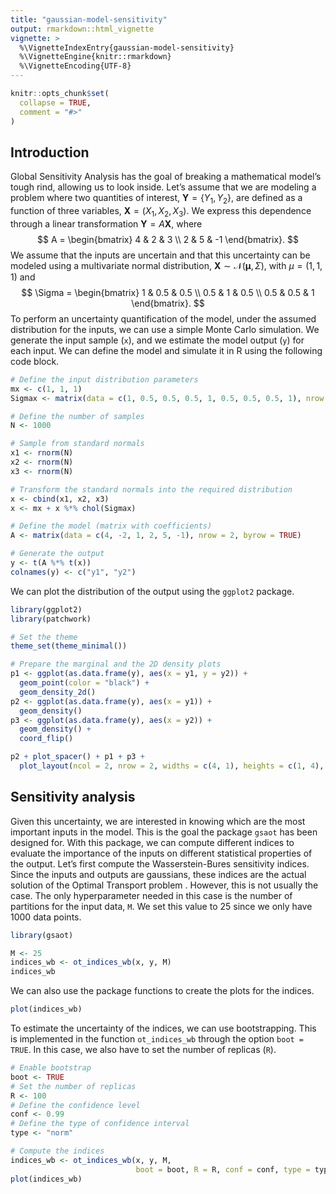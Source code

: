 ```yaml
---
title: "gaussian-model-sensitivity"
output: rmarkdown::html_vignette
vignette: >
  %\VignetteIndexEntry{gaussian-model-sensitivity}
  %\VignetteEngine{knitr::rmarkdown}
  %\VignetteEncoding{UTF-8}
---
```


```r
knitr::opts_chunk$set(
  collapse = TRUE,
  comment = "#>"
)
```

## Introduction

Global Sensitivity Analysis has the goal of breaking a mathematical model's tough rind, allowing us to look inside. 
Let's assume that we are modeling a problem where two quantities of interest, $\mathbf{Y} = \{Y_1, Y_2\}$, are defined as a function of three variables, $\mathbf{X} = (X_1, X_2, X_3)$. We express this dependence through a linear transformation $\mathbf{Y} = A\mathbf{X}$, where 
$$
A = \begin{bmatrix}
      4 & 2 & 3 \\
      2 & 5 & -1 
    \end{bmatrix}.
$$
We assume that the inputs are uncertain and that this uncertainty can be modeled using a multivariate normal distribution, $\mathbf{X} \sim \mathcal{N}(\mathbf{\mu}, \Sigma)$, with $\mu = (1,1,1)$ and 
$$
\Sigma = \begin{bmatrix}
            1 & 0.5 & 0.5 \\
            0.5 & 1 & 0.5 \\
            0.5 & 0.5 & 1
          \end{bmatrix}.
$$
To perform an uncertainty quantification of the model, under the assumed distribution for the inputs, we can use a simple Monte Carlo simulation. We generate the input sample (`x`), and we estimate the model output (`y`) for each input. 
We can define the model and simulate it in R using the following code block.

```r
# Define the input distribution parameters
mx <- c(1, 1, 1)
Sigmax <- matrix(data = c(1, 0.5, 0.5, 0.5, 1, 0.5, 0.5, 0.5, 1), nrow = 3)

# Define the number of samples
N <- 1000

# Sample from standard normals
x1 <- rnorm(N)
x2 <- rnorm(N)
x3 <- rnorm(N)

# Transform the standard normals into the required distribution
x <- cbind(x1, x2, x3)
x <- mx + x %*% chol(Sigmax)

# Define the model (matrix with coefficients)
A <- matrix(data = c(4, -2, 1, 2, 5, -1), nrow = 2, byrow = TRUE)

# Generate the output
y <- t(A %*% t(x))
colnames(y) <- c("y1", "y2")
```
We can plot the distribution of the output using the `ggplot2` package.
```r
library(ggplot2)
library(patchwork)

# Set the theme
theme_set(theme_minimal())

# Prepare the marginal and the 2D density plots
p1 <- ggplot(as.data.frame(y), aes(x = y1, y = y2)) +
  geom_point(color = "black") +
  geom_density_2d()
p2 <- ggplot(as.data.frame(y), aes(x = y1)) +
  geom_density()
p3 <- ggplot(as.data.frame(y), aes(x = y2)) +
  geom_density() +
  coord_flip()

p2 + plot_spacer() + p1 + p3 +
  plot_layout(ncol = 2, nrow = 2, widths = c(4, 1), heights = c(1, 4), axes = "collect")
```

## Sensitivity analysis

Given this uncertainty, we are interested in knowing which are the most important inputs in the model. This is the goal the package `gsaot` has been designed for. With this package, we can compute different indices to evaluate the importance of the inputs on different statistical properties of the output. Let's first compute the Wasserstein-Bures sensitivity indices. Since the inputs and outputs are gaussians, these indices are the actual solution of the Optimal Transport problem \insertCite{gelbrich1990formula}{gsaot}. However, this is not usually the case. The only hyperparameter needed in this case is the number of partitions for the input data, `M`. We set this value to 25 since we only have 1000 data points. 

```r
library(gsaot)

M <- 25
indices_wb <- ot_indices_wb(x, y, M)
indices_wb
```
We can also use the package functions to create the plots for the indices.
```r
plot(indices_wb)
```

To estimate the uncertainty of the indices, we can use bootstrapping. This is implemented in the function `ot_indices_wb` through the option `boot = TRUE`. In this case, we also have to set the number of replicas (`R`).
```r
# Enable bootstrap
boot <- TRUE
# Set the number of replicas
R <- 100
# Define the confidence level
conf <- 0.99
# Define the type of confidence interval
type <- "norm"

# Compute the indices
indices_wb <- ot_indices_wb(x, y, M, 
                            boot = boot, R = R, conf = conf, type = type)
plot(indices_wb)
```

\insertAllCited{}
